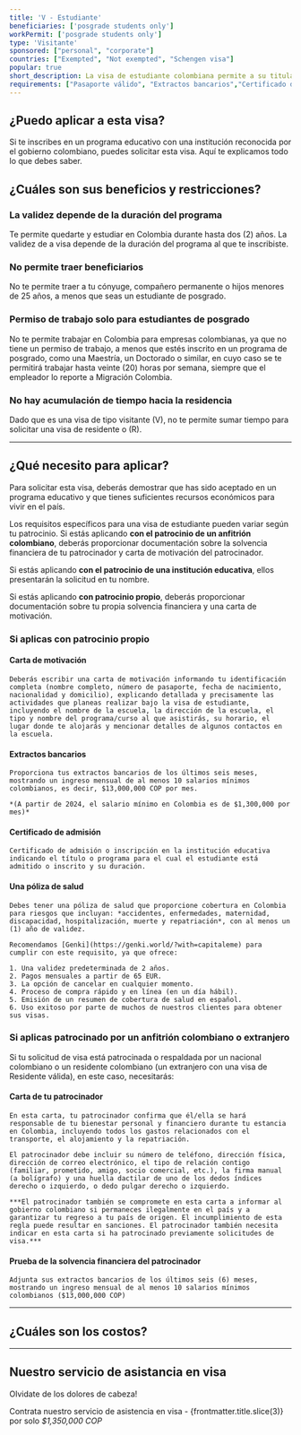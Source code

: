 ```yaml
---
title: 'V - Estudiante'
beneficiaries: ['posgrade students only']
workPermit: ['posgrade students only']
type: 'Visitante'
sponsored: ["personal", "corporate"]
countries: ["Exempted", "Not exempted", "Schengen visa"]
popular: true
short_description: La visa de estudiante colombiana permite a su titular permanecer, vivir y estudiar en el país en una institución o programa oficialmente reconocido por hasta 2 años.
requirements: ["Pasaporte válido", "Extractos bancarios","Certificado de admisión","Seguro de viaje"]
---
```


## ¿Puedo aplicar a esta visa?

Si te inscribes en un programa educativo con una institución reconocida por el gobierno colombiano, puedes solicitar esta visa. Aquí te explicamos todo lo que debes saber.

## ¿Cuáles son sus beneficios y restricciones?

### **La validez depende de la duración del programa**

Te permite quedarte y estudiar en Colombia durante hasta dos (2) años. La validez de a visa  depende de la duración del programa al que te inscribiste.

### **No permite traer beneficiarios**

No te permite traer a tu cónyuge, compañero permanente o hijos menores de 25 años, a menos que seas un estudiante de posgrado.

### **Permiso de trabajo solo para estudiantes de posgrado**

No te permite trabajar en Colombia para empresas colombianas, ya que no tiene un permiso de trabajo, a menos que estés inscrito en un programa de posgrado, como una Maestría, un Doctorado o similar, en cuyo caso se te permitirá trabajar hasta veinte (20) horas por semana, siempre que el empleador lo reporte a Migración Colombia.

### **No hay acumulación de tiempo hacia la residencia**

Dado que es una visa de tipo visitante (V), no te permite sumar tiempo para solicitar una visa de residente o (R).

---

## ¿Qué necesito para aplicar?

Para solicitar esta visa, deberás demostrar que has sido aceptado en un programa educativo y que tienes suficientes recursos económicos para vivir en el país.

Los requisitos específicos para una visa de estudiante pueden variar según tu patrocinio. Si estás aplicando **con el patrocinio de un anfitrión colombiano**, deberás proporcionar documentación sobre la solvencia financiera de tu patrocinador y carta de motivación del patrocinador.

Si estás aplicando **con el patrocinio de una institución educativa**, ellos presentarán la solicitud en tu nombre.

Si estás aplicando **con patrocinio propio**, deberás proporcionar documentación sobre tu propia solvencia financiera y una carta de motivación.

### **Si aplicas con patrocinio propio**

#### **Carta de motivación**
    
    Deberás escribir una carta de motivación informando tu identificación completa (nombre completo, número de pasaporte, fecha de nacimiento, nacionalidad y domicilio), explicando detallada y precisamente las actividades que planeas realizar bajo la visa de estudiante, incluyendo el nombre de la escuela, la dirección de la escuela, el tipo y nombre del programa/curso al que asistirás, su horario, el lugar donde te alojarás y mencionar detalles de algunos contactos en la escuela.
    
#### **Extractos bancarios**
    
    Proporciona tus extractos bancarios de los últimos seis meses, mostrando un ingreso mensual de al menos 10 salarios mínimos colombianos, es decir, $13,000,000 COP por mes.
    
    *(A partir de 2024, el salario mínimo en Colombia es de $1,300,000 por mes)*
    
#### **Certificado de admisión**
    
    Certificado de admisión o inscripción en la institución educativa indicando el título o programa para el cual el estudiante está admitido o inscrito y su duración.
    
#### **Una póliza de salud**
    
    Debes tener una póliza de salud que proporcione cobertura en Colombia para riesgos que incluyan: *accidentes, enfermedades, maternidad, discapacidad, hospitalización, muerte y repatriación*, con al menos un (1) año de validez.
    
    Recomendamos [Genki](https://genki.world/?with=capitaleme) para cumplir con este requisito, ya que ofrece:
    
    1. Una validez predeterminada de 2 años.
    2. Pagos mensuales a partir de 65 EUR.
    3. La opción de cancelar en cualquier momento.
    4. Proceso de compra rápido y en línea (en un día hábil).
    5. Emisión de un resumen de cobertura de salud en español.
    6. Uso exitoso por parte de muchos de nuestros clientes para obtener sus visas.

### Si aplicas patrocinado por un **anfitrión colombiano o extranjero**

Si tu solicitud de visa está patrocinada o respaldada por un nacional colombiano o un residente colombiano (un extranjero con una visa de Residente válida), en este caso, necesitarás:

#### **Carta de tu patrocinador**
    
    En esta carta, tu patrocinador confirma que él/ella se hará responsable de tu bienestar personal y financiero durante tu estancia en Colombia, incluyendo todos los gastos relacionados con el transporte, el alojamiento y la repatriación.
    
    El patrocinador debe incluir su número de teléfono, dirección física, dirección de correo electrónico, el tipo de relación contigo (familiar, prometido, amigo, socio comercial, etc.), la firma manual (a bolígrafo) y una huella dactilar de uno de los dedos índices derecho o izquierdo, o dedo pulgar derecho o izquierdo.
    
    ***El patrocinador también se compromete en esta carta a informar al gobierno colombiano si permaneces ilegalmente en el país y a garantizar tu regreso a tu país de origen. El incumplimiento de esta regla puede resultar en sanciones. El patrocinador también necesita indicar en esta carta si ha patrocinado previamente solicitudes de visa.***
    
#### **Prueba de la solvencia financiera del patrocinador**
    
    Adjunta sus extractos bancarios de los últimos seis (6) meses, mostrando un ingreso mensual de al menos 10 salarios mínimos colombianos ($13,000,000 COP)

---
## ¿Cuáles son los costos?

<VisaCosts
    studyFees="16"
    issuanceFees="51"
    apostille={false}
    translation={false}
/>

---

## Nuestro servicio de asistancia en visa

Olvidate de los dolores de cabeza!

Contrata nuestro servicio de asistencia en visa - {frontmatter.title.slice(3)} por solo *$1,350,000 COP*